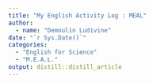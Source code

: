 ```yaml
---
title: "My English Activity Log : MEAL"
author:
  - name: "Demoulin Ludivine" 
date: "`r Sys.Date()`"
categories:
  - "English for Science"
  - "M.E.A.L."
output: distill::distill_article
---
```




